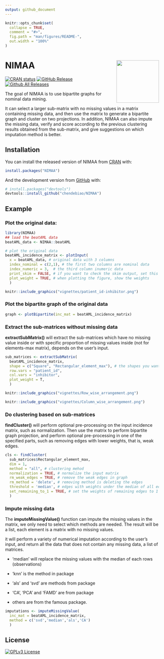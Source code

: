 ```yaml
---
output: github_document
---
```


<!-- README.md is generated from README.Rmd. Please edit that file -->

```r
knitr::opts_chunk$set(
  collapse = TRUE,
  comment = "#>",
  fig.path = "man/figures/README-",
  out.width = "100%"
)
```

# NIMAA <a href='https://github.com/chendebiao/NIMAA'><img src='man/figures/logo.png' align="right" height="139" /></a>

<!-- badges: start -->
[![CRAN status](https://www.r-pkg.org/badges/version/NIMAA)](https://cran.r-project.org/package=NIMAA)
[![GitHub Release](https://img.shields.io/github/release/chendebiao/NIMAA?style=flat)](https://github.com/chendebiao/NIMAA/releases)
[![Github All Releases](https://img.shields.io/github/downloads/chendebiao/NIMAA/total.svg?style=flat)](https://github.com/chendebiao/NIMAA)
<!-- badges: end -->

The goal of NIMAA is to use bipartite graphs for nominal data mining. 

It can select a larger sub-matrix with no missing values in a matrix containing missing data, and then use the matrix to generate a bipartite graph and cluster on two projections. In addition, NIMAA can also impute the missing data, verify and score according to the previous clustering results obtained from the sub-matrix, and give suggestions on which imputation method is better.

## Installation

You can install the released version of NIMAA from [CRAN](https://CRAN.R-project.org) with:

``` r
install.packages("NIMAA")
```

And the development version from [GitHub](https://github.com/) with:

``` r
# install.packages("devtools")
devtools::install_github("chendebiao/NIMAA")
```
## Example

### Plot the original data:

```r
library(NIMAA)
## load the beatAML data
beatAML_data <- NIMAA::beatAML

# plot the original data
beatAML_incidence_matrix <- plotInput(
  x = beatAML_data, # original data with 3 columns
  index_nominal = c(2,1), # the first two columns are nominal data
  index_numeric = 3,  # the third column inumeric data
  print_skim = FALSE, # if you want to check the skim output, set this as TRUE(Default)
  plot_weight = TRUE, # when plotting the figure, show the weights
  )
```

```r
knitr::include_graphics("vignettes/patient_id-inhibitor.png")
```

### Plot the bipartite graph of the original data
```r
graph <- plotBipartite(inc_mat = beatAML_incidence_matrix)
```

### Extract the sub-matrices without missing data

**extractSubMatrix()** will extract the sub-matrices which have no
missing value inside or with specific proportion of missing values inside (not
for elements-max matrix), depends on the user's input.
```r
sub_matrices <- extractSubMatrix(
  beatAML_incidence_matrix,
  shape = c("Square", "Rectangular_element_max"), # the shapes you want to extract
  row.vars = "patient_id",
  col.vars = "inhibitor",
  plot_weight = T,
  )
```
```r
knitr::include_graphics("vignettes/Row_wise_arrangement.png")
```
```r
knitr::include_graphics("vignettes/Column_wise_arrangement.png")
```

### Do clustering based on sub-matrices

**findCluster()** will perform optional pre-processing on the input
incidence matrix, such as normalization. Then use the matrix to perform
bipartite graph projection, and perform optional pre-processing in one of the
specified parts, such as removing edges with lower weights, that is, weak edges.
```r
cls <- findCluster(
  sub_matrices$Rectangular_element_max,
  dim = 1,
  method = "all", # clustering mehod
  normalization = TRUE, # normalize the input matrix
  rm_weak_edges = TRUE, # remove the weak edges in graph
  rm_method = 'delete', # removing method is deleting the edges
  threshold = 'median', # edges with weights under the median of all edges' weight are weak edges
  set_remaining_to_1 = TRUE, # set the weights of remaining edges to 1
  )
```


### Impute missing data
The **imputeMissingValue()** function can impute the missing values in the matrix, we only need to select which methods are needed. The result will be a list, each element is a matrix with no missing values.

it will perform a variety of numerical imputation according to the user's input, and return all the data that does not contain any missing data, a list of matrices. 

* 'median' will replace the missing values with the median of each rows (observations)

* 'knn' is the method in package \code{bnstruct}

* 'als' and 'svd' are methods from package \code{softImpute}

* 'CA', 'PCA' and 'FAMD' are from package \code{missMDA}

* others are from the famous \code{mice} package.

```r
imputations <- imputeMissingValue(
  inc_mat = beatAML_incidence_matrix,
  method = c('svd','median','als','CA')
  )
```


## License
[![GPLv3 License](https://img.shields.io/badge/License-GPL%20v3-yellow.svg)](https://opensource.org/licenses/)
